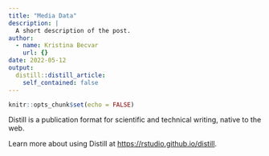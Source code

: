 ```yaml
---
title: "Media Data"
description: |
  A short description of the post.
author:
  - name: Kristina Becvar
    url: {}
date: 2022-05-12
output:
  distill::distill_article:
    self_contained: false
---
```



```r
knitr::opts_chunk$set(echo = FALSE)
```

Distill is a publication format for scientific and technical writing, native to the web.

Learn more about using Distill at <https://rstudio.github.io/distill>.


